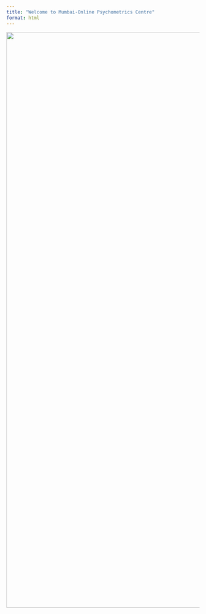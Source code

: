 ```yaml
---
title: "Welcome to Mumbai-Online Psychometrics Centre"
format: html
---
```


![](images/MOPC revised logo.jpg){fig-align="center" width="1500"}
